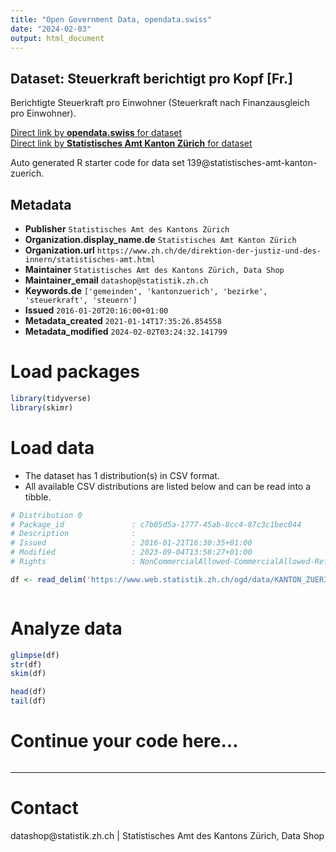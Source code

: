 ```yaml
---
title: "Open Government Data, opendata.swiss"
date: "2024-02-03"
output: html_document
---
```


## Dataset: Steuerkraft berichtigt pro Kopf [Fr.]

Berichtigte Steuerkraft pro Einwohner (Steuerkraft nach Finanzausgleich pro Einwohner).

[Direct link by **opendata.swiss** for dataset](https://opendata.swiss/de/dataset/steuerkraft-berichtigt-pro-kopf-fr)<br>
[Direct link by **Statistisches Amt Kanton Zürich** for dataset](https://www.zh.ch/de/politik-staat/gemeinden/gemeindeportraet.html)

Auto generated R starter code for data set 139@statistisches-amt-kanton-zuerich.

## Metadata

- **Publisher** `Statistisches Amt des Kantons Zürich`
- **Organization.display_name.de** `Statistisches Amt Kanton Zürich`
- **Organization.url** `https://www.zh.ch/de/direktion-der-justiz-und-des-innern/statistisches-amt.html`
- **Maintainer** `Statistisches Amt des Kantons Zürich, Data Shop`
- **Maintainer_email** `datashop@statistik.zh.ch`
- **Keywords.de** `['gemeinden', 'kantonzuerich', 'bezirke', 'steuerkraft', 'steuern']`
- **Issued** `2016-01-20T20:16:00+01:00`
- **Metadata_created** `2021-01-14T17:35:26.854558`
- **Metadata_modified** `2024-02-02T03:24:32.141799`


# Load packages

```r

library(tidyverse)
library(skimr)

```

# Load data

-   The dataset has 1 distribution(s) in CSV format.
-   All available CSV distributions are listed below and can be read into a tibble.

```r

# Distribution 0
# Package_id               : c7b05d5a-1777-45ab-8cc4-87c3c1bec044
# Description              : 
# Issued                   : 2016-01-21T16:30:35+01:00
# Modified                 : 2023-09-04T13:58:27+01:00
# Rights                   : NonCommercialAllowed-CommercialAllowed-ReferenceRequired

df <- read_delim('https://www.web.statistik.zh.ch/ogd/data/KANTON_ZUERICH_274.csv')



```

# Analyze data

```r

glimpse(df)
str(df)
skim(df)

head(df)
tail(df)

```

# Continue your code here...

```r

```

------------------------------------------------------------------------

# Contact

datashop@statistik.zh.ch | Statistisches Amt des Kantons Zürich, Data Shop
